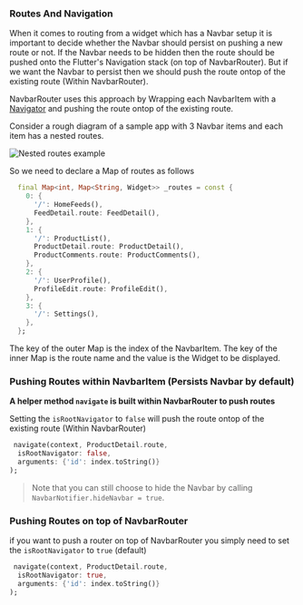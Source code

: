 ### Routes And Navigation

When it comes to routing from a widget which has a Navbar setup it is important to decide whether the Navbar should persist on pushing a new route or not. If the Navbar needs to be hidden then the route should be pushed onto the Flutter's Navigation stack (on top of NavbarRouter). But if we want the Navbar to persist then we should push the route ontop of the existing route (Within NavbarRouter).

NavbarRouter uses this approach by Wrapping each NavbarItem with a [Navigator](https://api.flutter.dev/flutter/widgets/Navigator-class.html) and pushing the route ontop of the existing route.

Consider a rough diagram of a sample app with 3 Navbar items and each item has a nested routes.

![Nested routes example](assets/nested-routes.png)

So we need to declare a Map of routes as follows

```dart
  final Map<int, Map<String, Widget>> _routes = const {
    0: {
      '/': HomeFeeds(),
      FeedDetail.route: FeedDetail(),
    },
    1: {
      '/': ProductList(),
      ProductDetail.route: ProductDetail(),
      ProductComments.route: ProductComments(),
    },
    2: {
      '/': UserProfile(),
      ProfileEdit.route: ProfileEdit(),
    },
    3: {
      '/': Settings(),
    },
  };
```

The key of the outer Map is the index of the NavbarItem. The key of the inner Map is the route name and the value is the Widget to be displayed.

### Pushing Routes within NavbarItem (Persists Navbar by default)

**A helper method `navigate` is built within NavbarRouter to push routes**

Setting the `isRootNavigator` to `false` will push the route ontop of the existing route (Within NavbarRouter)

```dart
 navigate(context, ProductDetail.route,
  isRootNavigator: false,
  arguments: {'id': index.toString()}
);
```
> Note that you can still choose to hide the Navbar by calling `NavbarNotifier.hideNavbar = true`.

### Pushing Routes on top of NavbarRouter

if you want to push a router on top of NavbarRouter you simply need to set the `isRootNavigator` to `true` (default)

```dart
 navigate(context, ProductDetail.route,
  isRootNavigator: true,
  arguments: {'id': index.toString()}
);
```

